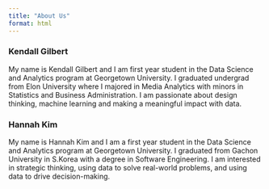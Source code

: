 ```yaml
---
title: "About Us"
format: html
---
```


### Kendall Gilbert 


My name is Kendall Gilbert and I am first year student in the Data Science and Analytics program at Georgetown University. I  graduated undergrad from Elon University where I majored in Media Analytics with minors in Statistics and Business Administration. I am passionate about design thinking, machine learning and making a meaningful impact with data.

### Hannah Kim

My name is Hannah Kim and I am a first year student in the Data Science and Analytics program at Georgetown University. I graduated from Gachon University in S.Korea with a degree in Software Engineering. I am interested in strategic thinking, using data to solve real-world problems, and using data to drive decision-making.

